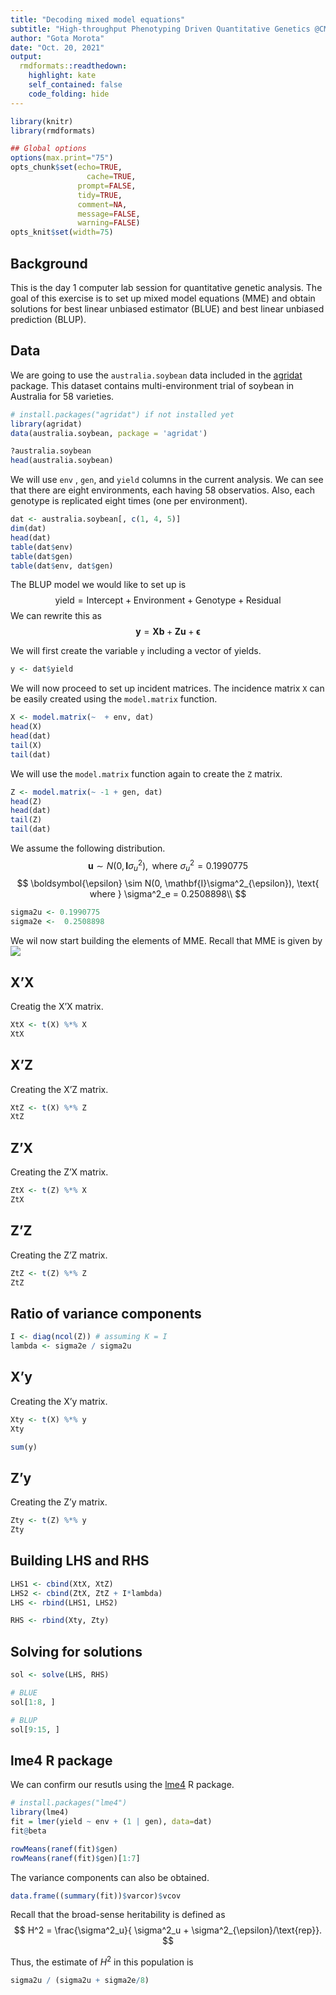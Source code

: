 ```yaml
---
title: "Decoding mixed model equations"
subtitle: "High-throughput Phenotyping Driven Quantitative Genetics @CMA-FCT-NOVA"
author: "Gota Morota"
date: "Oct. 20, 2021"
output:
  rmdformats::readthedown:
    highlight: kate
    self_contained: false
    code_folding: hide
---
```


```r
library(knitr)
library(rmdformats)

## Global options
options(max.print="75")
opts_chunk$set(echo=TRUE,
	             cache=TRUE,
               prompt=FALSE,
               tidy=TRUE,
               comment=NA,
               message=FALSE,
               warning=FALSE)
opts_knit$set(width=75)
```

## Background
This is the day 1 computer lab session for quantitative genetic analysis. The goal of this exercise is to set up mixed model equations (MME) and obtain solutions for best linear unbiased estimator (BLUE) and best linear unbiased prediction (BLUP).


## Data
We are going to use the `australia.soybean` data included in the [agridat](https://cran.r-project.org/web/packages/agridat/index.html) package. This dataset contains multi-environment trial of soybean in Australia for 58 varieties.  
```r
# install.packages("agridat") if not installed yet
library(agridat)
data(australia.soybean, package = 'agridat')

?australia.soybean
head(australia.soybean)
```

We will use `env` , `gen`, and `yield` columns in the current analysis. We can see that there are eight environments, each having 58 observatios. Also, each genotype is replicated eight times (one per environment).
```r
dat <- australia.soybean[, c(1, 4, 5)]
dim(dat)
head(dat)
table(dat$env)
table(dat$gen)
table(dat$env, dat$gen)
```

The BLUP model we would like to set up is 
$$ 
\text{yield} =  \text{Intercept} +  \text{Environment} + \text{Genotype} + \text{Residual}
$$
We can rewrite this as
$$ 
\mathbf{y} = \mathbf{Xb} + \mathbf{Zu} + \boldsymbol{\epsilon}
$$

We will first create the variable `y` including a vector of yields.  
```r
y <- dat$yield
```


We will now proceed to set up incident matrices. The incidence matrix `X` can be easily created using the `model.matrix` function.
```r
X <- model.matrix(~  + env, dat)
head(X)
head(dat)
tail(X)
tail(dat)
```


We will use the `model.matrix` function again to create the `Z` matrix. 
```r
Z <- model.matrix(~ -1 + gen, dat) 
head(Z)
head(dat)
tail(Z)
tail(dat)
```


We assume the following distribution. 
$$ 
\mathbf{u} \sim  N(0, \mathbf{I}\sigma^2_u), \text{ where } \sigma^2_u =  0.1990775 
$$
$$ 
\boldsymbol{\epsilon} \sim  N(0, \mathbf{I}\sigma^2_{\epsilon}), \text{ where } \sigma^2_e =  0.2508898\\
$$

```r
sigma2u <- 0.1990775
sigma2e <-  0.2508898
```


We wil now start building the elements of MME. Recall that MME is given by 
![](uni3.png)

## X'X
Creatig the X'X matrix.
```r
XtX <- t(X) %*% X
XtX 
```

## X'Z
Creating the X'Z matrix. 
```r
XtZ <- t(X) %*% Z
XtZ 
```



## Z'X
Creating the Z'X matrix. 
```r
ZtX <- t(Z) %*% X
ZtX
```


## Z'Z
Creating the Z'Z matrix. 
```r
ZtZ <- t(Z) %*% Z
ZtZ
```


## Ratio of variance components
```r
I <- diag(ncol(Z)) # assuming K = I
lambda <- sigma2e / sigma2u 
```

## X'y
Creating the X'y matrix. 
```r
Xty <- t(X) %*% y
Xty

sum(y)
```

## Z'y
Creating the Z'y matrix. 
```r
Zty <- t(Z) %*% y
Zty
```

## Building LHS and RHS 
```r
LHS1 <- cbind(XtX, XtZ)
LHS2 <- cbind(ZtX, ZtZ + I*lambda)
LHS <- rbind(LHS1, LHS2)

RHS <- rbind(Xty, Zty)
```


## Solving for solutions 
```r
sol <- solve(LHS, RHS)

# BLUE 
sol[1:8, ]

# BLUP
sol[9:15, ]
```


## lme4 R package
We can confirm our resutls using the [lme4](https://cran.r-project.org/web/packages/lme4/index.html) R package. 
```r
# install.packages("lme4") 
library(lme4)
fit = lmer(yield ~ env + (1 | gen), data=dat)
fit@beta

rowMeans(ranef(fit)$gen)
rowMeans(ranef(fit)$gen)[1:7]
```

The variance components can also be obtained. 
```r
data.frame((summary(fit))$varcor)$vcov
```


Recall that the broad-sense heritability is defined as 
$$
H^2 = \frac{\sigma^2_u}{ \sigma^2_u + \sigma^2_{\epsilon}/\text{rep}}.
$$

Thus, the estimate of $H^2$ in this population is 
```r
sigma2u / (sigma2u + sigma2e/8)
```



